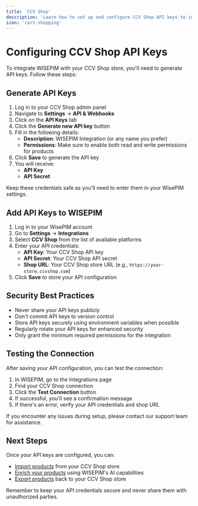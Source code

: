 ```yaml
---
title: 'CCV Shop'
description: 'Learn how to set up and configure CCV Shop API keys to integrate your online store with WisePIM'
icon: 'cart-shopping'
---
```


# Configuring CCV Shop API Keys

To integrate WISEPIM with your CCV Shop store, you'll need to generate API keys. Follow these steps:

## Generate API Keys

1. Log in to your CCV Shop admin panel
2. Navigate to **Settings** → **API & Webhooks**
3. Click on the **API Keys** tab
4. Click the **Generate new API key** button
5. Fill in the following details:
   - **Description**: WISEPIM Integration (or any name you prefer)
   - **Permissions**: Make sure to enable both read and write permissions for products
6. Click **Save** to generate the API key
7. You will receive:
   - **API Key**
   - **API Secret**

Keep these credentials safe as you'll need to enter them in your WisePIM settings.

## Add API Keys to WISEPIM

1. Log in to your WisePIM account
2. Go to **Settings** → **Integrations**
3. Select **CCV Shop** from the list of available platforms
4. Enter your API credentials:
   - **API Key**: Your CCV Shop API key
   - **API Secret**: Your CCV Shop API secret
   - **Shop URL**: Your CCV Shop store URL (e.g., `https://your-store.ccvshop.com`)
5. Click **Save** to store your API configuration

## Security Best Practices

- Never share your API keys publicly
- Don't commit API keys to version control
- Store API keys securely using environment variables when possible
- Regularly rotate your API keys for enhanced security
- Only grant the minimum required permissions for the integration

## Testing the Connection

After saving your API configuration, you can test the connection:

1. In WISEPIM, go to the Integrations page
2. Find your CCV Shop connection
3. Click the **Test Connection** button
4. If successful, you'll see a confirmation message
5. If there's an error, verify your API credentials and shop URL

<Note>
If you encounter any issues during setup, please contact our support team for assistance.
</Note>

## Next Steps

Once your API keys are configured, you can:
- [Import products](/essentials/importing-products) from your CCV Shop store
- [Enrich your products](/essentials/enriching-products) using WISEPIM's AI capabilities
- [Export products](/essentials/exporting-products) back to your CCV Shop store

<Tip>
Remember to keep your API credentials secure and never share them with unauthorized parties.
</Tip>
